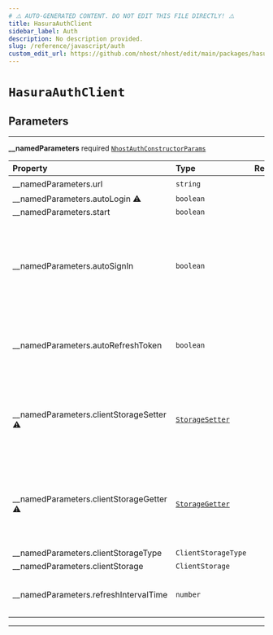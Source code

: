 ```yaml
---
# ⚠️ AUTO-GENERATED CONTENT. DO NOT EDIT THIS FILE DIRECTLY! ⚠️
title: HasuraAuthClient
sidebar_label: Auth
description: No description provided.
slug: /reference/javascript/auth
custom_edit_url: https://github.com/nhost/nhost/edit/main/packages/hasura-auth-js/src/hasura-auth-client.ts#L64
---
```


# `HasuraAuthClient`

## Parameters

---

**<span className="parameter-name">\_\_namedParameters</span>** <span className="optional-status">required</span> [`NhostAuthConstructorParams`](/reference/docgen/javascript/auth/types/nhost-auth-constructor-params)

| Property                                                                                                                                                                                                                          | Type                                                                      | Required | Notes                                                                                                             |
| :-------------------------------------------------------------------------------------------------------------------------------------------------------------------------------------------------------------------------------- | :------------------------------------------------------------------------ | :------: | :---------------------------------------------------------------------------------------------------------------- |
| <span className="parameter-name"><span className="light-grey">\_\_namedParameters.</span>url</span>                                                                                                                               | `string`                                                                  |    ✔️    |                                                                                                                   |
| <span className="parameter-name deprecated"><span className="light-grey">\_\_namedParameters.</span>autoLogin</span> <span className="deprecation-sign" title="@alias autoSignIn - use autoSignIn instead">⚠️</span>              | `boolean`                                                                 |          |                                                                                                                   |
| <span className="parameter-name"><span className="light-grey">\_\_namedParameters.</span>start</span>                                                                                                                             | `boolean`                                                                 |          |                                                                                                                   |
| <span className="parameter-name"><span className="light-grey">\_\_namedParameters.</span>autoSignIn</span>                                                                                                                        | `boolean`                                                                 |          | When set to true, will parse the url on startup to check if it contains a refresh token to start the session with |
| <span className="parameter-name"><span className="light-grey">\_\_namedParameters.</span>autoRefreshToken</span>                                                                                                                  | `boolean`                                                                 |          | When set to true, will automatically refresh token before it expires                                              |
| <span className="parameter-name deprecated"><span className="light-grey">\_\_namedParameters.</span>clientStorageSetter</span> <span className="deprecation-sign" title="Use clientStorage / clientStorageType instead">⚠️</span> | [`StorageSetter`](/reference/docgen/javascript/auth/types/storage-setter) |          | Define a way to set information about the refresh token and its exipration date.                                  |
| <span className="parameter-name deprecated"><span className="light-grey">\_\_namedParameters.</span>clientStorageGetter</span> <span className="deprecation-sign" title="Use clientStorage / clientStorageType instead">⚠️</span> | [`StorageGetter`](/reference/docgen/javascript/auth/types/storage-getter) |          | Define a way to get information about the refresh token and its exipration date.                                  |
| <span className="parameter-name"><span className="light-grey">\_\_namedParameters.</span>clientStorageType</span>                                                                                                                 | `ClientStorageType`                                                       |          |                                                                                                                   |
| <span className="parameter-name"><span className="light-grey">\_\_namedParameters.</span>clientStorage</span>                                                                                                                     | `ClientStorage`                                                           |          |                                                                                                                   |
| <span className="parameter-name"><span className="light-grey">\_\_namedParameters.</span>refreshIntervalTime</span>                                                                                                               | `number`                                                                  |          | Time interval until token refreshes, in seconds                                                                   |

---

